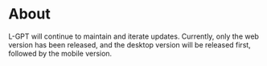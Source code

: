 # About

L-GPT will continue to maintain and iterate updates. Currently, only the web version has been released, and the desktop version will be released first, followed by the mobile version.
